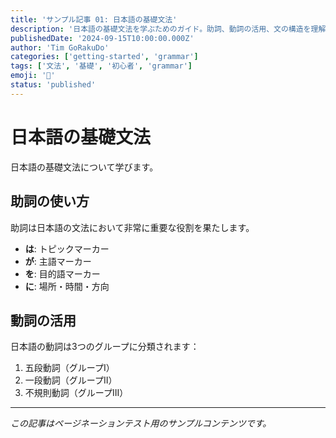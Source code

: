 ```yaml
---
title: 'サンプル記事 01: 日本語の基礎文法'
description: '日本語の基礎文法を学ぶためのガイド。助詞、動詞の活用、文の構造を理解しましょう。'
publishedDate: '2024-09-15T10:00:00.000Z'
author: 'Tim GoRakuDo'
categories: ['getting-started', 'grammar']
tags: ['文法', '基礎', '初心者', 'grammar']
emoji: '📖'
status: 'published'
---
```


# 日本語の基礎文法

日本語の基礎文法について学びます。

## 助詞の使い方

助詞は日本語の文法において非常に重要な役割を果たします。

- **は**: トピックマーカー
- **が**: 主語マーカー
- **を**: 目的語マーカー
- **に**: 場所・時間・方向

## 動詞の活用

日本語の動詞は3つのグループに分類されます：

1. 五段動詞（グループI）
2. 一段動詞（グループII）
3. 不規則動詞（グループIII）

---

_この記事はページネーションテスト用のサンプルコンテンツです。_
